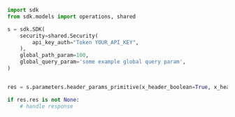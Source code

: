 ```python showLineNumbers copy filename="Header Params Primitive usage example"
import sdk
from sdk.models import operations, shared

s = sdk.SDK(
    security=shared.Security(
        api_key_auth="Token YOUR_API_KEY",
    ),
    global_path_param=100,
    global_query_param='some example global query param',
)


res = s.parameters.header_params_primitive(x_header_boolean=True, x_header_integer=1, x_header_number=1.1, x_header_string='test')

if res.res is not None:
    # handle response
```
